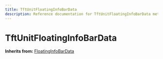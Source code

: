 ```yaml
---
title: TftUnitFloatingInfoBarData
description: Reference documentation for TftUnitFloatingInfoBarData meta class
---
```



# TftUnitFloatingInfoBarData

**Inherits from:** [FloatingInfoBarData](/classes/floatinginfobardata)

<ClassDetails file="/db/classes/TftUnitFloatingInfoBarData.d49a8f6710d9.json" />
